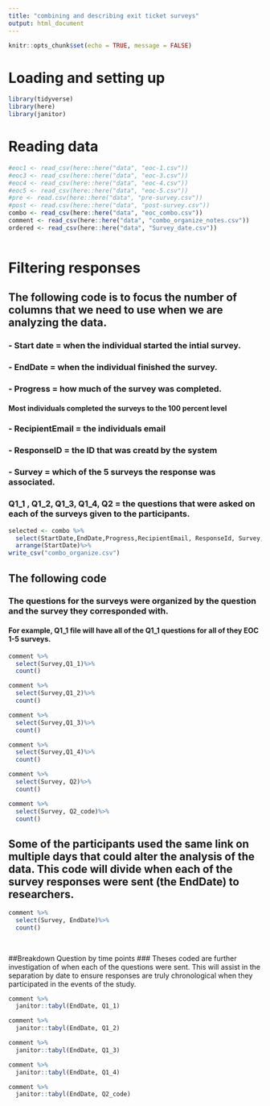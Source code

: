 ```yaml
---
title: "combining and describing exit ticket surveys"
output: html_document
---
```


```r
knitr::opts_chunk$set(echo = TRUE, message = FALSE)
```

# Loading and setting up

```r
library(tidyverse)
library(here)
library(janitor)
```

# Reading data

```r
#eoc1 <- read_csv(here::here("data", "eoc-1.csv"))
#eoc3 <- read_csv(here::here("data", "eoc-3.csv"))
#eoc4 <- read_csv(here::here("data", "eoc-4.csv"))
#eoc5 <- read_csv(here::here("data", "eoc-5.csv"))
#pre <- read.csv(here::here("data", "pre-survey.csv"))
#post <- read.csv(here::here("data", "post-survey.csv"))
combo <- read_csv(here::here("data", "eoc_combo.csv"))
comment <- read_csv(here::here("data", "combo_organize_notes.csv"))
ordered <- read_csv(here::here("data", "Survey_date.csv"))
  
```

# Filtering responses
## The following code is to focus the number of columns that we need to use when we are analyzing the data. 
### - Start date = when the individual started the intial survey.
### - EndDate = when the individual finished the survey. 
### - Progress = how much of the survey was completed. 
#### Most individuals completed the surveys to the 100 percent level
### - RecipientEmail = the individuals email
### - ResponseID = the ID that was creatd by the system 
### - Survey = which of the 5 surveys the response was associated. 
### Q1_1 , Q1_2, Q1_3, Q1_4, Q2 = the questions that were asked on each of the surveys given to the participants. 
```r
selected <- combo %>% 
  select(StartDate,EndDate,Progress,RecipientEmail, ResponseId, Survey, Q1_1, Q1_2, Q1_3, Q1_4, Q2)%>%
  arrange(StartDate)%>%
write_csv("combo_organize.csv")
```

## The following code 
### The questions for the surveys were organized by the question and the survey they corresponded with. 
#### For example, Q1_1 file will have all of the Q1_1 questions for all of they EOC 1-5 surveys. 
```r
comment %>%
  select(Survey,Q1_1)%>%
  count()
```
```r
comment %>%
  select(Survey,Q1_2)%>%
  count()
```
```r
comment %>%
  select(Survey,Q1_3)%>%
  count()
```
```r
comment %>%
  select(Survey,Q1_4)%>%
  count()
```
```r
comment %>%
  select(Survey, Q2)%>%
  count()
```
```r
comment %>%
  select(Survey, Q2_code)%>%
  count()
```

## Some of the participants used the same link on multiple days that could alter the analysis of the data. This code will divide when each of the survey responses were sent (the EndDate) to researchers. 

```r
comment %>%
  select(Survey, EndDate)%>%
  count()
  
  
```

##Breakdown Question by time points
### Theses coded are further investigation of when each of the questions were sent. This will assist in the separation by date to ensure responses are truly chronological when they participated in the events of the study. 


```r
comment %>%
  janitor::tabyl(EndDate, Q1_1)
```

```r
comment %>%
  janitor::tabyl(EndDate, Q1_2)
```

```r
comment %>%
  janitor::tabyl(EndDate, Q1_3)
```

```r
comment %>%
  janitor::tabyl(EndDate, Q1_4)
```


```r
comment %>%
  janitor::tabyl(EndDate, Q2_code)
```
